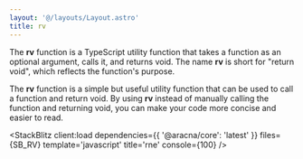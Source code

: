 ```yaml
---
layout: '@/layouts/Layout.astro'
title: rv
---
```



The **rv** function is a TypeScript utility function that takes a function as an optional argument, calls it, and returns void. The name **rv** is short for "return void", which reflects the function's purpose.

The **rv** function is a simple but useful utility function that can be used to call a function and return void. By using **rv** instead of manually calling the function and returning void, you can make your code more concise and easier to read.

<StackBlitz
  client:load
  dependencies={{ '@aracna/core': 'latest' }}
  files={SB_RV}
  template='javascript'
  title='rne'
  console={100}
/>

